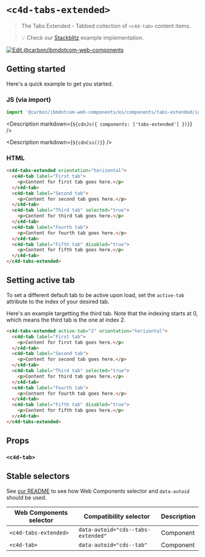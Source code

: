 
# `<c4d-tabs-extended>`

> The Tabs Extended - Tabbed collection of `<c4d-tab>` content items.

> 💡 Check our
> [Stackblitz](https://stackblitz.com/github/carbon-design-system/carbon-for-ibm-dotcom/tree/main/packages/web-components/examples/stackblitz/components/tabs-extended)
> example implementation.

[![Edit @carbon/ibmdotcom-web-components](https://codesandbox.io/static/img/play-codesandbox.svg)](https://stackblitz.com/github/carbon-design-system/carbon-for-ibm-dotcom/tree/main/packages/web-components/examples/codesandbox/components/tabs-extended)

## Getting started

Here's a quick example to get you started.

### JS (via import)

```javascript
import '@carbon/ibmdotcom-web-components/es/components/tabs-extended/index.js';
```

<Description markdown={`${cdnJs({ components: ['tabs-extended'] })}`} />

<Description markdown={`${cdnCss()}`} />

### HTML

```html
<c4d-tabs-extended orientation="horizontal">
  <c4d-tab label="First tab">
    <p>Content for first tab goes here.</p>
  </c4d-tab>
  <c4d-tab label="Second tab">
    <p>Content for second tab goes here.</p>
  </c4d-tab>
  <c4d-tab label="Third tab" selected="true">
    <p>Content for third tab goes here.</p>
  </c4d-tab>
  <c4d-tab label="Fourth tab">
    <p>Content for fourth tab goes here.</p>
  </c4d-tab>
  <c4d-tab label="Fifth tab" disabled="true">
    <p>Content for fifth tab goes here.</p>
  </c4d-tab>
</c4d-tabs-extended>
```

## Setting active tab

To set a different default tab to be active upon load, set the `active-tab`
attribute to the index of your desired tab.

Here's an example targetting the third tab. Note that the indexing starts at 0,
which means the third tab is the one at index 2.

```html
<c4d-tabs-extended active-tab="2" orientation="horizontal">
  <c4d-tab label="First tab">
    <p>Content for first tab goes here.</p>
  </c4d-tab>
  <c4d-tab label="Second tab">
    <p>Content for second tab goes here.</p>
  </c4d-tab>
  <c4d-tab label="Third tab" selected="true">
    <p>Content for third tab goes here.</p>
  </c4d-tab>
  <c4d-tab label="Fourth tab">
    <p>Content for fourth tab goes here.</p>
  </c4d-tab>
  <c4d-tab label="Fifth tab" disabled="true">
    <p>Content for fifth tab goes here.</p>
  </c4d-tab>
</c4d-tabs-extended>
```

## Props

### `<c4d-tab>`

<Props of="cds-tab" />
<Description markdown={markdownContents} />

## Stable selectors

See
[our README](https://github.com/carbon-design-system/carbon-for-ibm-dotcom/tree/main/packages/web-components#stable-selectors-for-analytics-and-integratione2e-testing-in-web-components)
to see how Web Components selector and `data-autoid` should be used.

| Web Components selector | Compatibility selector             | Description |
| ----------------------- | ---------------------------------- | ----------- |
| `<c4d-tabs-extended>`   | `data-autoid="cds--tabs-extended"` | Component   |
| `<c4d-tab>`             | `data-autoid="cds--tab"`           | Component   |

<Description markdown={contributing} />
